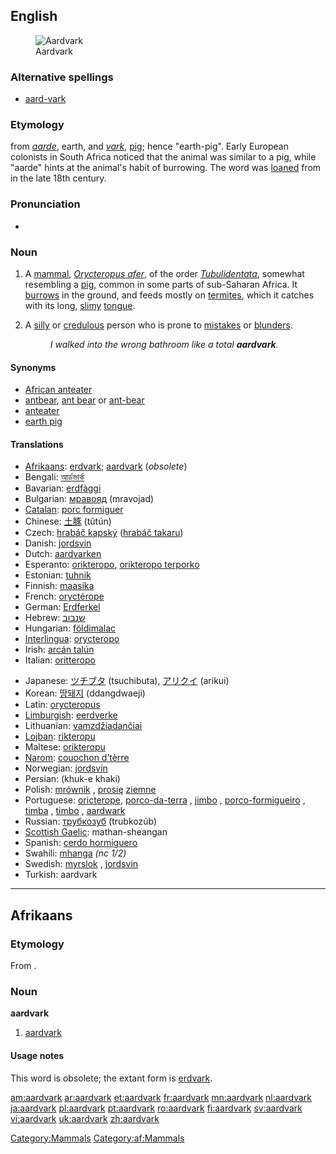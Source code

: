 {{wikipedia}}
{{wikisource1911Enc|Aard-vark}}
==English==
[[Image:Erdferkel-drawing.jpg|thumb|right|Aardvark]]

===Alternative spellings===
*[[aard-vark]]

===Etymology===
{{Af.}} from ''[[aarde]]'', earth, and ''[[vark]]'', [[pig]]; hence "earth-pig". Early European colonists in South Africa noticed that the animal was similar to a pig, while "aarde" hints at the animal's habit of burrowing. The word was [[loan]]ed from {{Af.}} in the late 18th century.

===Pronunciation===
*{{i|[[RP]]}} {{IPA|/ɑːdvɑːk/}}

===Noun===
{{en-noun}}

# {{zoology}} A [[mammal]], ''[[Orycteropus afer]]'', of the order ''[[Tubulidentata]]'', somewhat resembling a [[pig]], common in some parts of sub-Saharan Africa.  It [[burrow]]s in the ground, and feeds mostly on [[termite]]s, which it catches with its long, [[slimy]] [[tongue]].
# {{slang|particularly in the southeast|_|US}} A [[silly]] or [[credulous]] person who is prone to [[mistakes]] or [[blunders]].
#: ''I walked into the wrong bathroom like a total '''aardvark'''.''

====Synonyms====
*[[African anteater]]
*[[antbear]], [[ant bear]] or [[ant-bear]] 
*[[anteater]]
*[[earth pig]]

====Translations====
{{trans-top|mammal}}
*[[Afrikaans]]: [[erdvark]]; [[aardvark#Afrikaans|aardvark]] (''obsolete'')
*Bengali: [[আর্ডভার্ক]]
*Bavarian: [[erdfàggi]]
*Bulgarian: [[мравояд]] (mravojad) {{m}}
*[[Catalan]]: [[porc formiguer]] {{m}}
*Chinese: [[土豚]] (tǔtún)
*Czech: [[hrabáč kapský]] ([[hrabáč takaru]]) {{m}}
*Danish: [[jordsvin]] {{n}}
*Dutch: [[aardvarken]] {{n}}
*Esperanto: [[orikteropo]], [[orikteropo terporko]]
*Estonian: [[tuhnik]]
*Finnish: [[maasika#Finnish|maasika]]
*French: [[oryctérope]] {{m}}
*German: [[Erdferkel]] {{n}}
*Hebrew: [[שנבוב]] {{m}}
*Hungarian: [[földimalac]]
*[[Interlingua]]: [[orycteropo]]
*Irish: [[arcán talún]] {{g|Irish}}
*Italian: [[oritteropo]] {{m}}
{{trans-mid}}
*Japanese: [[ツチブタ]] (tsuchibuta), [[アリクイ]] (arikui)
*Korean: [[땅돼지]] (ddangdwaeji)
*Latin: [[orycteropus]] {{m}}
*[[Limburgish]]: [[eerdverke]]
*Lithuanian: [[vamzdžiadančiai]] {{g|Lithuanian}}
*[[Lojban]]: [[rikteropu]]
*Maltese: [[orikteropu]] {{m}}
*[[Narom]]: [[couochon d'tèrre|couochon d’tèrre]] {{m}}
*Norwegian: [[jordsvin]] {{n}}
*Persian: {{FAchar|[[خوک خاکی]]}} (khuk-e khaki)
*Polish: [[mrównik]] {{m}}, [[prosię]] [[ziemny|ziemne]] {{n}}
*Portuguese: [[oricterope]], [[porco-da-terra]] {{m}}, [[jimbo]] {{m}}, [[porco-formigueiro]] {{m}}, [[timba]] {{f}}, [[timbo]] {{m}}, [[aardwark]] {{m}}
*Russian: [[трубкозуб]] (trubkozúb) {{m}}
*[[Scottish Gaelic]]: mathan-sheangan {{m}}
*Spanish: [[cerdo hormiguero]] {{m}}
*Swahili: [[mhanga]] ''(nc 1/2)''
*Swedish: [[myrslok]] {{c}}, [[jordsvin]] {{n}}
*Turkish: aardvark
{{trans-bottom}}

[[Category:Mammals]]

----

==Afrikaans==

===Etymology===
From {{D.|af}}.

===Noun===
'''aardvark'''

# {{obsolete|lang=af}} [[#English|aardvark]]

====Usage notes====
This word is obsolete; the extant form is [[erdvark]].

[[Category:af:Mammals]]

[[am:aardvark]]
[[ar:aardvark]]
[[et:aardvark]]
[[fr:aardvark]]
[[mn:aardvark]]
[[nl:aardvark]]
[[ja:aardvark]]
[[pl:aardvark]]
[[pt:aardvark]]
[[ro:aardvark]]
[[fi:aardvark]]
[[sv:aardvark]]
[[vi:aardvark]]
[[uk:aardvark]]
[[zh:aardvark]]